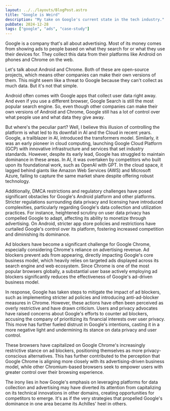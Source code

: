 ```yaml
---
layout: ../../layouts/BlogPost.astro
title: "Google is Weird"
description: "My take on Google's current state in the tech industry."
pubDate: 2024-12-28
tags: ["google", "ads", "case-study"]
---
```


Google is a company that's all about advertising. Most of its money comes from showing ads to people based on what they search for or what they use their devices for. They collect this data from their platforms like Android on phones and Chrome on the web.

Let's talk about Android and Chrome. Both of these are open-source projects, which means other companies can make their own versions of them. This might seem like a threat to Google because they can't collect as much data. But it's not that simple.

Android often comes with Google apps that collect user data right away. And even if you use a different browser, Google Search is still the most popular search engine. So, even though other companies can make their own versions of Android and Chrome, Google still has a lot of control over what people use and what data they give away.

But where's the peculiar part? Well, I believe this illusion of controlling the platform is what led to its downfall in AI and the Cloud in recent years. Google, a trailblazer in AI, introduced the transformers model. Similarly, it was an early pioneer in cloud computing, launching Google Cloud Platform (GCP) with innovative infrastructure and services that set industry standards. However, despite its early lead, Google has struggled to maintain dominance in these areas. In AI, it was overtaken by competitors who built upon its foundational work, such as OpenAI with GPT. In the cloud space, it lagged behind giants like Amazon Web Services (AWS) and Microsoft Azure, failing to capture the same market share despite offering robust technology.

Additionally, DMCA restrictions and regulatory challenges have posed significant obstacles for Google's Android platform and other platforms. Stricter regulations surrounding data privacy and licensing have introduced complexities, particularly regarding Google's data collection and utilization practices. For instance, heightened scrutiny on user data privacy has compelled Google to adapt, affecting its ability to monetize through advertising. On Android, stricter app store policies and restrictions have curtailed Google's control over its platform, fostering increased competition and diminishing its dominance.

Ad blockers have become a significant challenge for Google Chrome, especially considering Chrome's reliance on advertising revenue. Ad blockers prevent ads from appearing, directly impacting Google's core business model, which heavily relies on targeted ads displayed across its search engine and web ecosystem. Since Chrome is one of the most popular browsers globally, a substantial user base actively employing ad blockers significantly reduces the effectiveness of Google's ad-driven business model.

In response, Google has taken steps to mitigate the impact of ad blockers, such as implementing stricter ad policies and introducing anti-ad-blocker measures in Chrome. However, these actions have often been perceived as overly restrictive and have drawn criticism. Users and privacy advocates have raised concerns about Google's efforts to counter ad blockers, accusing the company of prioritizing its financial interests over user privacy. This move has further fueled distrust in Google's intentions, casting it in a more negative light and undermining its stance on data privacy and user control.

These browsers have capitalized on Google Chrome's increasingly restrictive stance on ad blockers, positioning themselves as more privacy-conscious alternatives. This has further contributed to the perception that Google Chrome is aligning more closely with its advertising-driven business model, while other Chromium-based browsers seek to empower users with greater control over their browsing experience.

The irony lies in how Google's emphasis on leveraging platforms for data collection and advertising may have diverted its attention from capitalizing on its technical innovations in other domains, creating opportunities for competitors to emerge. It's as if the very strategies that propelled Google's dominance in one area became its Achilles' heel in others.